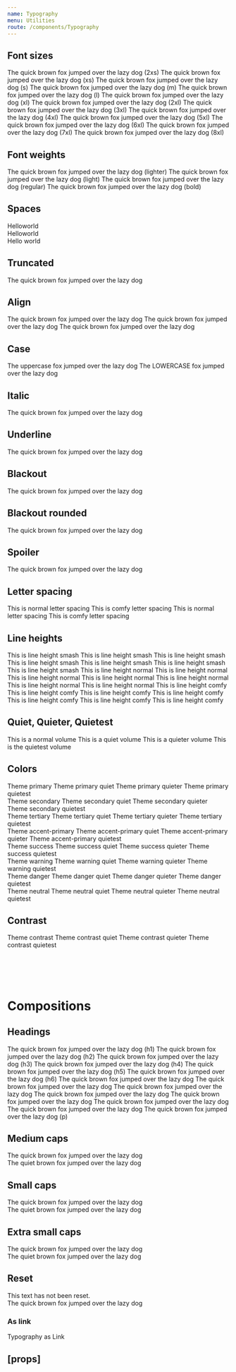 ```yaml
---
name: Typography
menu: Utilities
route: /components/Typography
---
```



<PageTitle src="components/Typography" title="Typography" />

## Font sizes

<Playground>
  <Rhythm my={1} wrapper="div">
    <Typography size="2xsmall">The quick brown fox jumped over the lazy dog (2xs)</Typography>
  </Rhythm>
  <Rhythm my={1} wrapper="div">
    <Typography size="xsmall">The quick brown fox jumped over the lazy dog (xs)</Typography>
  </Rhythm>
  <Rhythm my={1} wrapper="div">
    <Typography size="small">The quick brown fox jumped over the lazy dog (s)</Typography>
  </Rhythm>
  <Rhythm my={1} wrapper="div">
    <Typography size="medium">The quick brown fox jumped over the lazy dog (m)</Typography>
  </Rhythm>
  <Rhythm my={1} wrapper="div">
    <Typography size="large">The quick brown fox jumped over the lazy dog (l)</Typography>
  </Rhythm>
  <Rhythm my={1} wrapper="div">
    <Typography size="xlarge">The quick brown fox jumped over the lazy dog (xl)</Typography>
  </Rhythm>
  <Rhythm my={1} wrapper="div">
    <Typography size="2xlarge">The quick brown fox jumped over the lazy dog (2xl)</Typography>
  </Rhythm>
  <Rhythm my={1} wrapper="div">
    <Typography size="3xlarge">The quick brown fox jumped over the lazy dog (3xl)</Typography>
  </Rhythm>
  <Rhythm my={1} wrapper="div">
    <Typography size="4xlarge">The quick brown fox jumped over the lazy dog (4xl)</Typography>
  </Rhythm>
  <Rhythm my={1} wrapper="div">
    <Typography size="5xlarge">The quick brown fox jumped over the lazy dog (5xl)</Typography>
  </Rhythm>
  <Rhythm my={1} wrapper="div">
    <Typography size="6xlarge">The quick brown fox jumped over the lazy dog (6xl)</Typography>
  </Rhythm>
  <Rhythm my={1} wrapper="div">
    <Typography size="7xlarge">The quick brown fox jumped over the lazy dog (7xl)</Typography>
  </Rhythm>
  <Rhythm my={1} wrapper="div">
    <Typography size="8xlarge">The quick brown fox jumped over the lazy dog (8xl)</Typography>
  </Rhythm>
</Playground>

## Font weights

<Playground>
  <Rhythm my={1} wrapper="div">
    <Typography size="large" weight="lighter">
      The quick brown fox jumped over the lazy dog (lighter)
    </Typography>
  </Rhythm>
  <Rhythm my={1} wrapper="div">
    <Typography size="large" weight="light">
      The quick brown fox jumped over the lazy dog (light)
    </Typography>
  </Rhythm>
  <Rhythm my={1} wrapper="div">
    <Typography size="large" weight="regular">
      The quick brown fox jumped over the lazy dog (regular)
    </Typography>
  </Rhythm>
  <Rhythm my={1} wrapper="div">
    <Typography size="large" weight="bold">
      The quick brown fox jumped over the lazy dog (bold)
    </Typography>
  </Rhythm>
</Playground>

## Spaces

<Playground>
  <div>
    Hello<Typography variants={['space-before']}>world</Typography>
  </div>
  <div>
    <Typography variants={['space-after']}>Hello</Typography>world
  </div>
  <div>
    <Typography variants={['space-after', 'small-caps']}>Hello</Typography>
    <Typography variants={['space-before', '2xlarge']}>world</Typography>
  </div>
</Playground>

## Truncated

<Playground>
  <Typography as="div" style={{ width: '140px' }} variants="truncated">
    The quick brown fox jumped over the lazy dog
  </Typography>
</Playground>

## Align

<Playground>
  <Typography align="left" as="div">
    The quick brown fox jumped over the lazy dog
  </Typography>
  <Typography align="center" as="div">
    The quick brown fox jumped over the lazy dog
  </Typography>
  <Typography align="right" as="div">
    The quick brown fox jumped over the lazy dog
  </Typography>
</Playground>

## Case

<Playground>
  <Typography as="div" variants="uppercase">
    The uppercase fox jumped over the lazy dog
  </Typography>
  <Typography as="div" variants="lowercase">
    The LOWERCASE fox jumped over the lazy dog
  </Typography>
</Playground>

## Italic

<Playground>
  <Typography variants="italic">The quick brown fox jumped over the lazy dog</Typography>
</Playground>

## Underline

<Playground>
  <Typography variants="underline">The quick brown fox jumped over the lazy dog</Typography>
</Playground>

## Blackout

<Playground>
  <Typography variants="blackout">The quick brown fox jumped over the lazy dog</Typography>
</Playground>

## Blackout rounded

<Playground>
  <Typography variants="blackout-rounded">The quick brown fox jumped over the lazy dog</Typography>
</Playground>

## Spoiler

<Playground>
  <Typography variants="spoiler">The quick brown fox jumped over the lazy dog</Typography>
</Playground>

## Letter spacing

<Playground>
  <Typography as="div">This is normal letter spacing</Typography>
  <Typography as="div" variants="letter-spacing-comfy">
    This is comfy letter spacing
  </Typography>
  <Typography as="div" variants="uppercase">
    This is normal letter spacing
  </Typography>
  <Typography as="div" variants={['letter-spacing-comfy', 'uppercase']}>
    This is comfy letter spacing
  </Typography>
</Playground>

## Line heights

<Playground>
  <Rhythm my={2} style={{ maxWidth: '400px' }}>
    <Typography as="div" variants="line-height-smash">
      This is line height smash This is line height smash This is line height smash This is line height smash This is
      line height smash This is line height smash This is line height smash
    </Typography>
    <Typography as="div" variants="line-height-normal">
      This is line height normal This is line height normal This is line height normal This is line height normal This
      is line height normal This is line height normal This is line height normal
    </Typography>
    <Typography as="div" variants="line-height-comfy">
      This is line height comfy This is line height comfy This is line height comfy This is line height comfy This is
      line height comfy This is line height comfy This is line height comfy
    </Typography>
  </Rhythm>
</Playground>

## Quiet, Quieter, Quietest

<Playground>
  <Typography as="div">This is a normal volume</Typography>
  <Typography as="div" volume="quiet">
    This is a quiet volume
  </Typography>
  <Typography as="div" volume="quieter">
    This is a quieter volume
  </Typography>
  <Typography as="div" volume="quietest">
    This is the quietest volume
  </Typography>
</Playground>

## Colors

<Playground>
  <ThemeWrapper>
    <Typography as="div" color="primary">
      Theme primary
    </Typography>
    <Typography as="div" color="primary" volume="quiet">
      Theme primary quiet
    </Typography>
    <Typography as="div" color="primary" volume="quieter">
      Theme primary quieter
    </Typography>
    <Typography as="div" color="primary" volume="quietest">
      Theme primary quietest
    </Typography>
    <br />
    <Typography as="div" color="secondary">
      Theme secondary
    </Typography>
    <Typography as="div" color="secondary" volume="quiet">
      Theme secondary quiet
    </Typography>
    <Typography as="div" color="secondary" volume="quieter">
      Theme secondary quieter
    </Typography>
    <Typography as="div" color="secondary" volume="quietest">
      Theme secondary quietest
    </Typography>
    <br />
    <Typography as="div" color="tertiary">
      Theme tertiary
    </Typography>
    <Typography as="div" color="tertiary" volume="quiet">
      Theme tertiary quiet
    </Typography>
    <Typography as="div" color="tertiary" volume="quieter">
      Theme tertiary quieter
    </Typography>
    <Typography as="div" color="tertiary" volume="quietest">
      Theme tertiary quietest
    </Typography>
    <br />
    <Typography as="div" color="accent-primary">
      Theme accent-primary
    </Typography>
    <Typography as="div" color="accent-primary" volume="quiet">
      Theme accent-primary quiet
    </Typography>
    <Typography as="div" color="accent-primary" volume="quieter">
      Theme accent-primary quieter
    </Typography>
    <Typography as="div" color="accent-primary" volume="quietest">
      Theme accent-primary quietest
    </Typography>
    <br />
    <Typography as="div" color="success">
      Theme success
    </Typography>
    <Typography as="div" color="success" volume="quiet">
      Theme success quiet
    </Typography>
    <Typography as="div" color="success" volume="quieter">
      Theme success quieter
    </Typography>
    <Typography as="div" color="success" volume="quietest">
      Theme success quietest
    </Typography>
    <br />
    <Typography as="div" color="warning">
      Theme warning
    </Typography>
    <Typography as="div" color="warning" volume="quiet">
      Theme warning quiet
    </Typography>
    <Typography as="div" color="warning" volume="quieter">
      Theme warning quieter
    </Typography>
    <Typography as="div" color="warning" volume="quietest">
      Theme warning quietest
    </Typography>
    <br />
    <Typography as="div" color="danger">
      Theme danger
    </Typography>
    <Typography as="div" color="danger" volume="quiet">
      Theme danger quiet
    </Typography>
    <Typography as="div" color="danger" volume="quieter">
      Theme danger quieter
    </Typography>
    <Typography as="div" color="danger" volume="quietest">
      Theme danger quietest
    </Typography>
    <br />
    <Typography as="div" color="neutral">
      Theme neutral
    </Typography>
    <Typography as="div" color="neutral" volume="quiet">
      Theme neutral quiet
    </Typography>
    <Typography as="div" color="neutral" volume="quieter">
      Theme neutral quieter
    </Typography>
    <Typography as="div" color="neutral" volume="quietest">
      Theme neutral quietest
    </Typography>
  </ThemeWrapper>
</Playground>

## Contrast

<Playground>
  <ThemeWrapper contrast>
    <Typography as="div" color="contrast">
      Theme contrast
    </Typography>
    <Typography as="div" color="contrast" volume="quiet">
      Theme contrast quiet
    </Typography>
    <Typography as="div" color="contrast" volume="quieter">
      Theme contrast quieter
    </Typography>
    <Typography as="div" color="contrast" volume="quietest">
      Theme contrast quietest
    </Typography>
  </ThemeWrapper>
</Playground>

# <br />

# Compositions

## Headings

<Playground>
  <Rhythm my={2}>
    <Typography heading="h1">The quick brown fox jumped over the lazy dog (h1)</Typography>
    <Typography heading="h2">The quick brown fox jumped over the lazy dog (h2)</Typography>
    <Typography heading="h3">The quick brown fox jumped over the lazy dog (h3)</Typography>
    <Typography heading="h4">The quick brown fox jumped over the lazy dog (h4)</Typography>
    <Typography heading="h5">The quick brown fox jumped over the lazy dog (h5)</Typography>
    <Typography heading="h6">The quick brown fox jumped over the lazy dog (h6)</Typography>
    <Typography heading="p">
      The quick brown fox jumped over the lazy dog The quick brown fox jumped over the lazy dog The quick brown fox
      jumped over the lazy dog The quick brown fox jumped over the lazy dog The quick brown fox jumped over the lazy dog
      The quick brown fox jumped over the lazy dog The quick brown fox jumped over the lazy dog The quick brown fox
      jumped over the lazy dog (p)
    </Typography>
  </Rhythm>
</Playground>

## Medium caps

<Playground>
  <Typography variants={['medium-caps']}>The quick brown fox jumped over the lazy dog</Typography>
</Playground>

<div style="height: 50px" />

<Playground>
  <Typography variants={['medium-caps']} volume="quiet">
    The quiet brown fox jumped over the lazy dog
  </Typography>
</Playground>

## Small caps

<Playground>
  <Typography variants={['small-caps']}>The quick brown fox jumped over the lazy dog</Typography>
</Playground>

<div style="height: 50px" />

<Playground>
  <Typography variants={['small-caps']} volume="quiet">
    The quiet brown fox jumped over the lazy dog
  </Typography>
</Playground>

## Extra small caps

<Playground>
  <Typography variants={['xsmall-caps']}>The quick brown fox jumped over the lazy dog</Typography>
</Playground>

<div style="height: 50px" />

<Playground>
  <Typography variants={['xsmall-caps']} volume="quiet">
    The quiet brown fox jumped over the lazy dog
  </Typography>
</Playground>

## Reset

<Playground>
  <div
    style={{
      fontSize: '14px',
      fontWeight: 'bold',
      fontStyle: 'italic',
      letterSpacing: '1.5px',
      textTransform: 'uppercase',
    }}
  >
    <div>This text has not been reset.</div>
    <Typography variants={['reset']}>The quick brown fox jumped over the lazy dog</Typography>
  </div>
</Playground>

### As link

<Playground>
  <Typography as={Link} href="https://phorkit.org" target="_blank" volume="quiet">
    Typography as Link
  </Typography>
</Playground>

## \[props\]

<Props of={Typography} />
